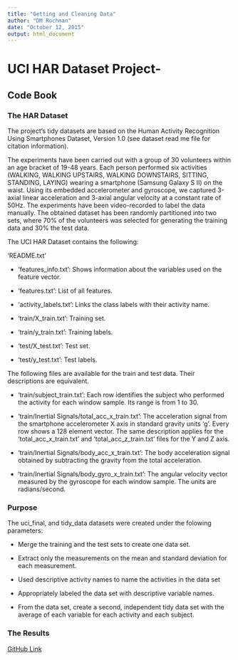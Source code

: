 ```yaml
---
title: "Getting and Cleaning Data"
author: "DM Rochman"
date: "October 12, 2015"
output: html_document
---
```

# UCI HAR Dataset Project-
## Code Book

### **The HAR Dataset**
The project's tidy datasets are based on the Human Activity Recognition Using Smartphones Dataset, Version 1.0 (see dataset read me file for citation information).

The experiments have been carried out with a group of 30 volunteers within an age bracket of 19-48 years. Each person performed six activities (WALKING, WALKING UPSTAIRS, WALKING DOWNSTAIRS, SITTING, STANDING, LAYING) wearing a smartphone (Samsung Galaxy S II) on the waist. Using its embedded accelerometer and gyroscope, we captured 3-axial linear acceleration and 3-axial angular velocity at a constant rate of 50Hz. The experiments have been video-recorded to label the data manually. The obtained dataset has been randomly partitioned into two sets, where 70% of the volunteers was selected for generating the training data and 30% the test data.

The UCI HAR Dataset contains the following:

'README.txt'

- 'features_info.txt': Shows information about the variables used on the feature vector.

- 'features.txt': List of all features.

- 'activity_labels.txt': Links the class labels with their activity name.

- 'train/X_train.txt': Training set.

- 'train/y_train.txt': Training labels.

- 'test/X_test.txt': Test set.

- 'test/y_test.txt': Test labels.

The following files are available for the train and test data. Their descriptions are equivalent. 

- 'train/subject_train.txt': Each row identifies the subject who performed the activity for each window sample. Its range is from 1 to 30. 

- 'train/Inertial Signals/total_acc_x_train.txt': The acceleration signal from the smartphone accelerometer X axis in standard gravity units 'g'. Every row shows a 128 element vector. The same description applies for the 'total_acc_x_train.txt' and 'total_acc_z_train.txt' files for the Y and Z axis. 

- 'train/Inertial Signals/body_acc_x_train.txt': The body acceleration signal obtained by subtracting the gravity from the total acceleration. 

- 'train/Inertial Signals/body_gyro_x_train.txt': The angular velocity vector measured by the gyroscope for each window sample. The units are radians/second. 



### **Purpose**
The uci_final, and tidy_data datasets were created under the folowing parameters:
 
 - Merge the training and the test sets to create one data set.
 
 - Extract only the measurements on the mean and standard deviation for each measurement. 
 
 - Used descriptive activity names to name the activities in the data set
 
 - Appropriately labeled the data set with descriptive variable names. 
 
 - From the data set, create a second, independent tidy data set with the average of each variable for each activity and each subject.

### **The Results**

[GitHub Link](https://github.com/Carpdmr/Course-Projects)

